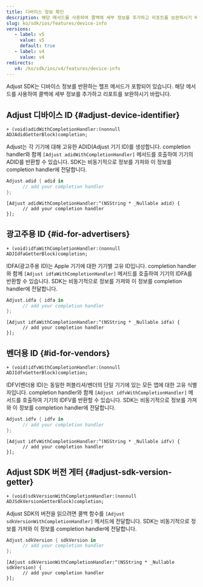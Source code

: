 ```yaml
---
title: 디바이스 정보 확인
description: 해당 메서드를 사용하여 콜백에 세부 정보를 추가하고 리포트를 보완하시기 바랍니다.
slug: ko/sdk/ios/features/device-info
versions:
   - label: v5
     value: v5
     default: true
   - label: v4
     value: v4
redirects:
   v4: /ko/sdk/ios/v4/features/device-info
---
```


Adjust SDK는 디바이스 정보를 반환하는 헬프 메서드가 포함되어 있습니다. 해당 메서드를 사용하여 콜백에 세부 정보를 추가하고 리포트를 보완하시기 바랍니다.

## Adjust 디바이스 ID {#adjust-device-identifier}

<CodeBlock title="메서드 서명">

```objc
+ (void)adidWithCompletionHandler:(nonnull ADJAdidGetterBlock)completion;
```

</CodeBlock>

Adjust는 각 기기에 대해 고유한 ADID\(Adjust 기기 ID\)를 생성합니다. completion handler와 함께 `[Adjust adidWithCompletionHandler]` 메서드를 호출하여 기기의 ADID를 반환할 수 있습니다. SDK는 비동기적으로 정보를 가져와 이 정보를 completion handler에 전달합니다.

<Tabs>
<Tab title="Swift" sync="swift">

```swift
Adjust.adid { adid in
      // add your completion handler
};
```

</Tab>
<Tab title="Objective-C" sync="objc">

```objc
[Adjust adidWithCompletionHandler:^(NSString * _Nullable adid) {
      // add your completion handler
}];
```

</Tab>
</Tabs>

## 광고주용 ID {#id-for-advertisers}

<CodeBlock title="메서드 서명">

```objc
+ (void)idfaWithCompletionHandler:(nonnull ADJIdfaGetterBlock)completion;
```

</CodeBlock>

IDFA\(광고주용 ID\)는 Apple 기기에 대한 기기별 고유 ID입니다. completion handler와 함께 `[Adjust idfaWithCompletionHandler]` 메서드를 호출하여 기기의 IDFA를 반환할 수 있습니다. SDK는 비동기적으로 정보를 가져와 이 정보를 completion handler에 전달합니다.

<Tabs>
<Tab title="Swift" sync="swift">

```swift
Adjust.idfa { idfa in
      // add your completion handler
};
```

</Tab>
<Tab title="Objective-C" sync="objc">

```objc
[Adjust idfaWithCompletionHandler:^(NSString * _Nullable idfa) {
      // add your completion handler
}];
```

</Tab>
</Tabs>

## 벤더용 ID {#id-for-vendors}

<CodeBlock title="메서드 서명">

```objc
+ (void)idfvWithCompletionHandler:(nonnull ADJIdfvGetterBlock)completion;
```

</CodeBlock>

IDFV\(벤더용 ID\)는 동일한 퍼블리셔/벤더의 단일 기기에 있는 모든 앱에 대한 고유 식별자입니다. completion handler와 함께 `[Adjust idfvWithCompletionHandler]` 메서드를 호출하여 기기의 IDFV를 반환할 수 있습니다. SDK는 비동기적으로 정보를 가져와 이 정보를 completion handler에 전달합니다.

<Tabs>
<Tab title="Swift" sync="swift">

```swift
Adjust.idfv { idfv in
      // add your completion handler
};
```

</Tab>
<Tab title="Objective-C" sync="objc">

```objc
[Adjust idfvWithCompletionHandler:^(NSString * _Nullable idfv) {
      // add your completion handler
}];
```

</Tab>
</Tabs>

## Adjust SDK 버전 게터 {#adjust-sdk-version-getter}

<CodeBlock title="메서드 서명">

```objc
+ (void)sdkVersionWithCompletionHandler:(nonnull ADJSdkVersionGetterBlock)completion;
```

</CodeBlock>

Adjust SDK의 버전을 읽으려면 콜백 함수를 `[Adjust sdkVersionWithCompletionHandler]` 메서드에 전달합니다. SDK는 비동기적으로 정보를 가져와 이 정보를 completion handler에 전달합니다.

<Tabs>
<Tab title="Swift" sync="swift">

```swift
Adjust.sdkVersion { sdkVersion in
      // add your completion handler
};
```

</Tab>
<Tab title="Objective-C" sync="objc">

```objc
[Adjust sdkVersionWithCompletionHandler:^(NSString * _Nullable sdkVersion) {
      // add your completion handler
}];
```

</Tab>
</Tabs>
